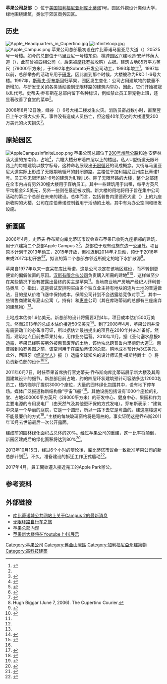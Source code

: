 {{NoteTA
|1=zh-hans:史蒂夫·乔布斯; zh-tw:史蒂夫·賈伯斯; zh-hk:史提夫·喬布斯;
|2=zh-hans:乔布斯; zh-tw:賈伯斯; zh-hk:喬布斯;
}}
{{Infobox factory
|name        = 苹果公司总部
|native_name = Apple Campus
|image       = Apple Campus One Infinite Loop Sign.jpg
|caption     = 无限环路的入口标志
|industry    = 科技园区
|built       = 1993年
|location    = {{USA}}[[加利福尼亚州|加利福尼亚州]][[旧金山湾区|旧金山湾区]][[库比蒂诺_(加利福尼亚州)|库比蒂诺]]
|coordinates = {{coord|37.33182|-122.03118|region:US-CA|display=inline,title}}
|architect   = Sobrato Development Company
|area        = {{convert|850000|sqft|m2}}
|address     = 1 Infinite Loop<br>Cupertino, CA 95014
|owner       = [[苹果公司|苹果公司]]
}}

'''苹果公司总部'''（{{lang-en|Apple Campus}}）位于[[美国|美国]][[加利福尼亚州|加利福尼亚州]][[库比蒂诺_(加利福尼亚州)|库比蒂诺]]{{le|无限环路|Infinite Loop (street)}}1号。园区外觀设计类似大学，绿地围绕建筑，类似于郊区商务园区。

== 历史 ==
[[File:Apple_Headquarters_in_Cupertino.jpg|thumb]]
[[File:Infiniteloop.jpg|thumb]]
[[File:Apple_Campus.png|thumb]]
苹果公司总部最初设在库比蒂诺马里亚尼大道（{{lang|en|Mariani Ave}}）20525号一号楼。如今的总部位于马里亚尼一号楼东边，横跨园区兴建地迪·安萨林荫大道（{{lang|en|De Anza Boulevard}}），此前曾被四相公司（{{lang|en|Four Phase Systems}}，后来被[[摩托罗拉|摩托罗拉]]收购）占据。建筑占地85万平方英尺（79000平方米），于1992年由Sobrato开发公司动工，1993年竣工<ref name="sobrato">{{cite web|url=http://www.sobrato.com/portfolio_commercial.php?id=17&thumb=thumb1&img=img1&page=12 |title=The Sobrato Organization - Portfolio - Commercial: Apple Computer World Headquarters |accessdate=2010-05-10 |year=2007 |deadurl=yes |archiveurl=https://web.archive.org/web/20090402080117/http://sobrato.com/portfolio_commercial.php?id=17&thumb=thumb1&img=img1&page=12 |archivedate=2009-04-02 }}</ref>。1997年以前，总部举办的活动专用于[[研发|研发]]，因此直到那个时候，大楼被称为R&D 1-6号大楼。1997年，[[斯蒂夫·乔布斯|斯蒂夫·乔布斯]]回归苹果，园区发生变化：公司占用建筑物的数量不断增加，与研发无关的各类活动搬到无限环路的建筑内举办，因此，它们开始被冠以IL代号。史蒂夫·乔布斯在总部内留下各种标识，例如禁止员工带宠物上班，还显著改善了食堂的菜单<ref name="sobrato"/>。

2008年8月12日晚，绿谷（{{lang|en|Valley Green}}）6号大楼二楼发生火灾。消防员奋战数小时，直至翌日上午才将大火扑灭。事件没有造成人员伤亡，但这幢40年历史的大楼遭受200万美元的火灾损失<ref>{{cite news|url=http://abclocal.go.com/kgo/story?section=news/local&id=6323910|title=Fire burns building at Apple headquarters|date=2008-08-13|work=ABC Inc., KGO-TV/DT San Francisco, CA.|publisher=Bay City News, Inc.|accessdate=2010-07-19|archive-url=https://web.archive.org/web/20100314101746/http://abclocal.go.com/kgo/story?section=news%2Flocal&id=6323910|archive-date=2010-03-14|dead-url=yes}}</ref>。

== 原始园区 ==
[[File:AppleCampusInfiniteLoop.png|thumb]]
苹果公司总部位于[[280号州际公路_(加利福尼亚州)|280号州际公路]]和迪·安萨林荫大道的东南角，占地{{convert|850000|sqft|m2}}<ref>{{cite web|url=http://sanjose.bizjournals.com/sanjose/stories/2005/10/03/story4.html?page=1|title=Apple gobbles up Cupertino office space|publisher=San Jose Business Journal|author=Sharon Simonson|date=2005-09-30|accessdate=2010-05-11}}</ref>，六幢大楼分布着四层以上的楼层。私人U型街道无限环路上的每幢建筑以数字标号，这种命名展现出[[无限循环|无限循环]]的现成概念。大街与马里亚尼大道实际上形成了无限期地循环的封闭道路。主楼位于加利福尼亚州库比蒂诺1号。员工称无限环路1-6号的建筑为IL1到IL6。除了无限环路的大楼，整个总部还在全市内占有另外30幢大楼用于容纳员工。其中一些建筑用于出租，每平方英尺平均租金2.5美元，另外一些则在最近被收购。新大楼的用地将用于旨在集中公司活动的第二个总部在未来的建设。总体而言，包括普鲁内里德奇大道（{{lang|en|Pruneridge Avenue}}）上的九座新收购的大楼，公司在库伯蒂诺控制着用于活动的{{convert|3300000|sqft|m2}}土地，其中有{{convert|8800000|sqft|m2}}为办公空间和研发设施。

== 新園區 ==
{{main|Apple Park}}
{{Infobox building
|name                = Apple Park
|alternate_names     = Apple Campus 2
|status              = 使用中
|image               =
|image_alt           =
|image_size          =
|caption             = 苹果公司新总部圆形大楼概念图
|map_type            =
|map_alt             =
|map_caption         =
|building_type       =
|architectural_style = {{le|新印象主义|Neo-Futurism}}
|structural_system   =
|material            =
|cost                =
|owner               = [[苹果公司|苹果公司]]
|current_tenants     =
|location            =
|address             = 库伯蒂诺普鲁内里德奇大道19111号，CA 95014
|location_town       = [[加利福尼亚州|加利福尼亚州]][[库伯蒂诺_(加利福尼亚州)|库伯蒂诺]]
|location_country    = {{USA}}
|iso_region          = US-CA
|coordinates         = {{coord|37|20|8|N|122|0|33|W|type:landmark_region:US|display=inline}}
|groundbreaking_date = 2013年11月
|start_date          =
|completion_date     = 2017年第一季<ref name="constructionupdate">{{cite web | url = http://www.cupertino.org/index.aspx?page=1223 | title = Apple Campus 2 Construction Update | date = 2014-06 | website = City of Cupertino | publisher = City of Cupertino | location = Cupertino, CA | accessdate = 2014-06-17}}</ref>
|opened_date         =
|inauguration_date   =
|height              =
|diameter            =
|circumference       =
|architectural       =
|tip                 =
|other_dimensions    = 可容纳12000名员工<ref name="projectdescr_Sept13">{{cite web | url = https://s3.amazonaws.com/apple-campus2-project/Project_Description_Submittal7.pdf | title = Apple Campus 2: Project Description | date = Sep 2013 | website = City of Cupertino | publisher = Apple, Inc. | location = Cupertino, CA | format = pdf | accessdate = 2014-06-17 | archive-date = 2014-06-10 | archive-url = https://web.archive.org/web/20140610181233/https://s3.amazonaws.com/apple-campus2-project/Project_Description_Submittal7.pdf | dead-url = no }}</ref>
|floor_count         = 4<ref name="projectdescr_Sept13" />
|floor_area          = {{convert|2800000|sqft|m2|lk=in|sigfig=2}}<ref name="projectdescr_Sept13" />
|grounds_area        = {{convert|176|acre|hectare|lk=in|sigfig=2}}<ref name="projectdescr_Sept13" />
|architect           = [[诺曼·福斯特|诺曼·福斯特]]<ref>[http://www.theguardian.com/artanddesign/2013/nov/15/norman-foster-apple-hq-mothership-spaceship-architecture]</ref>
|architecture_firm   = [[福斯特建筑事务所|福斯特建筑事务所]]<ref name="projectdescr_Sept13" />
|structural_engineer = [[奥雅纳|奥雅纳]]<ref name="cupertino131112">{{cite web | url = http://www.cupertino.org/Modules/ShowDocument.aspx?documentid=7580 | title = Request for Proposal: Professional Construction Inspection and Public Works Inspection Services for the City of Cupertino for the Apple Campus 2 Project | date = 2013-11-12 | website = City of Cupertino | publisher = City of Cupertino - Inspection Services | location = Cupertino, CA | format = pdf | accessdate = 2014-06-17 | deadurl = yes | archiveurl = https://web.archive.org/web/20141106232829/http://www.cupertino.org/Modules/ShowDocument.aspx?documentid=7580 | archivedate = 2014-11-06 }}</ref>
|services_engineer   = [[奥雅纳|奥雅纳]]<ref name="cupertino131112" />
|civil_engineer      =
|other_designers     =
|main_contractor     =
|awards              =
|designations        =
|rooms               =
|parking             =
|url                 =
|embedded            =
|references          =
}}

2006年4月，史蒂夫·乔布斯向库比蒂诺市议会宣布苹果已收购九座相邻的建筑，用于兴建第二个总部Apple Campus 2<ref>{{cite web|url=http://www.cupertino.org/index.aspx?page=26&recordid=696&returnURL=%2findex.aspx |title=News : Apple Campus 2 Project Update |publisher=Cupertino |date= |accessdate=2013-05-28}}</ref>。总部位于现有设施东边一公里处。项目原本计划于2013年动工，2015年开放，但推迟到2014年才启动，预计于2016年末或2017年初开放<ref>{{cite web|url=http://www.telegraph.co.uk/technology/apple/11628710/When-Stephen-Fry-met-Jony-Ive-the-self-confessed-fanboi-meets-Apples-newly-promoted-chief-design-officer.html|title=When Stephen Fry met Jony Ive the self-confessed tech geek talks to Apple's newly promoted chief design officer|publisher=[[每日电讯报|每日电讯报]]|work=telegraph.co.uk|date=2015-05-26|author=Fry, Stephen|accessdate=2015-05-31| archiveurl= https://web.archive.org/web/20150531075735/http://www.telegraph.co.uk/technology/apple/11628710/When-Stephen-Fry-met-Jony-Ive-the-self-confessed-fanboi-meets-Apples-newly-promoted-chief-design-officer.html?utm_source=pocket&utm_medium=email&utm_campaign=pockethits| archivedate= 2015-05-31| deadurl= no}}</ref><ref>{{cite web|url=http://www.bloomberg.com/news/2012-11-21/jobs-s-spaceship-like-apple-offices-to-arrive-later-than-planned.html|title=Jobs’s Spaceship-Like Apple Offices Completion Meets Delays|publisher=Bloomberg|work=Bloomberg.com|date=November 21, 2012|author=Peter Burrows|accessdate=2013-02-27}}</ref>。拟议的第二个总部亦邻近{{le|超级基金法案|Superfund}}所规定的地下水扩散源<ref>Hugh Biggar (June 7, 2006). The Cupertino Courier.</ref>。

苹果自1977年以来一直呆在库比蒂诺，这是公司决定在该地区建设，而不转到更便宜的偏僻位置的原因。[[汉斯有限合伙公司|汉斯有限合伙公司]]负责購入所需的建地<ref>{{cite web|url=http://sanjose.bizjournals.com/sanjose/stories/2006/04/17/daily70.html|title=Apple teams with Texas firm on new Cupertino campus|publisher=San Jose Business Journal|author=Sharon Simonson|date=2006-04-21|accessdate=2010-05-10|archive-date=2006-11-26|archive-url=https://web.archive.org/web/20061126224847/http://sanjose.bizjournals.com/sanjose/stories/2006/04/17/daily70.html|dead-url=no}}</ref><ref name=Chandler2006>{{cite news|last1=Chandler |first1=Michele |title=How Apple found 50 acres in Cupertino and why they paid big bucks for it |url=http://www.mercurynews.com/mld/mercurynews/14422699.htm |accessdate=2014-09-27 |work=San Jose Mercury-News |date=2006-03-28 |archiveurl=https://web.archive.org/web/20060628080011/http://www.mercurynews.com/mld/mercurynews/14422699.htm |archivedate=2006-06-28 |deadurl=yes }}</ref>，这样做至少在某些情况下没有披露出最终的买主是苹果<ref name=Chandler2006 />。当地商业地产房地产经纪人菲利普·马奥尼（{{lang|en|Philip Mahoney}}）指出，这是尝试安排购买由多个独立业主持有地块的连片土地的普遍做法，目的是从价格飞涨中保持成本，保障公司计划不会透露给竞争对手<ref name=Chandler2006 />。其中一些销售商建筑有夏山公寓（{{lang|en|Summerhill Homes}}，持有{{convert|8|acre|m2}}）和[[惠普|惠普]]公司（其在库珀蒂诺的总部有三座废弃的建筑物）<ref name=Chandler2006 />。

土地成本估价1.6亿美元。新总部的设计将需要3到4年，项目成本估价500万美元。然而2013年的总成本估价接近50亿美元<ref>{{cite web |last=Burrows |first=Peter |url=http://www.businessweek.com/articles/2013-04-04/apples-campus-2-shapes-up-as-an-investor-relations-nightmare |title=Inside Apple's Plans for Its Futuristic, $5 Billion Headquarters |publisher=Businessweek |date= |accessdate=2013-05-28 |archive-date=2013-05-29 |archive-url=https://web.archive.org/web/20130529174905/http://www.businessweek.com/articles/2013-04-04/apples-campus-2-shapes-up-as-an-investor-relations-nightmare |dead-url=no }}</ref>。到了2008年4月，苹果公司并没有需要动工的必备准可证，所以据估计最初提出的项目在2010年并未准备好。然而，建筑地点目前由苹果持有，用作业务运营。2010年11月，据《圣何塞水晶报》透露，苹果已经购买另外{{convert|8|acre|m2}}被惠普废弃的土地，该地块北跨普鲁内里德奇大道<ref>{{cite web|title=Apple makes big land purchase in Cupertino|url=http://www.mercurynews.com/ci_16706216?nclick_check=1|website=San Jose Mercury News|accessdate=2015-08-15|date=2010-11-24}}</ref>。惠普搬到[[帕罗奥图|帕罗奥图]]之前，该空间用于在库珀蒂诺的总部。购地成本预计为3亿美元。此外，西班牙《[[经济学人_(西班牙)|经济学人]]》报（{{lang|es|''El Economista''}}）透露全球知名的设计师诺曼·福斯特爵士（{{lang|en|Lord Norman Foster}}）将负责新总部的设计<ref name=Chandler2006 /><ref>{{cite web|title=Norman Foster trabaja en el diseño de la nueva 'Ciudad de Apple' en Cupertino  Leer más:  Norman Foster trabaja en el diseño de la nueva 'Ciudad de Apple' en Cupertino - elEconomista.es|url=http://www.eleconomista.es/empresas-finanzas/noticias/2639712/11/10/Norman-Foster-trabaja-en-el-diseno-de-la-nueva-Ciudad-de-Apple-en-Cupertino.html#Kku8Pm0T5Horjhfk|accessdate=2015-08-15|language=es|date=2010-11-29}}</ref>。

2011年6月7日，时任苹果首席执行官史蒂夫·乔布斯向库比蒂诺展示新大楼及其周围建筑设计的细节。新总部目前占地{{convert|175|acre|km2}}，约{{convert|2800000|sqft|m2}}的四层环状建筑预计可容纳多达12000名员工，楼内咖啡厅提供3000个座位，大量的园林绿化包围其中，设有地下停车场。媒体广泛报道称新结构像“宇宙飞船”<ref>{{cite web|author=Thursday, April 4th, 2013 |url=http://techcrunch.com/2013/04/04/apples-spaceship-campus-budget-reportedly-balloons-to-5b-will-look-to-cut-1b-before-proceeding |title=Apple’s ‘Spaceship’ Campus Budget Reportedly Balloons To $5B, Will Look To Cut $1B Before Proceeding |publisher=TechCrunch |date=2013-04-04 |accessdate=2013-05-28}}</ref>。其他设施包括设有1000个座位的礼堂、占地300000平方英尺（28000平方米）的研发中心、健身中心、果园和作为主要电源的专用发电厂（由天然气及其他更环保的方式发电）。乔布斯表示：“建筑中央是一个华丽的庭院，它是一个圆形，所以一路下去它是弯曲的。建这座楼这可不能最廉价的方式<ref>{{cite web|title=Steve Jobs Presents to Cupertino City Council|url=http://www.cupertino.org/index.aspx?recordid=463&page=410|website=Cupertino|accessdate=2015-08-15|date=2011-06-07|archive-date=2016-06-09|archive-url=https://web.archive.org/web/20160609230452/http://www.cupertino.org/index.aspx?recordid=463&page=410|dead-url=no}}</ref>。”主楼的每块玻璃窗格将是弯曲的。事实证明这是乔布斯2011年10月去世前最后一次公开露面。

建成前的园林绿化面积占总体的20%。经过苹果公司的重建，这一比率将颠倒，新园区建成后的绿化面积将达到80%<ref>{{youtube|06QqipaAvGY|Steve Jobs TV Appearance at the Cupertino City Council (6/7/11)}}</ref>。

2013年10月15日，经过6个小时的辩论後，库比蒂诺市议会一致批准苹果公司的新总部计划<ref>{{cite news|last=May|first=Patrick|title=Cupertino council clears huge Apple 'spaceship' campus for liftoff|url=http://www.mercurynews.com/business/ci_24319747/cupertino-council-clears-huge-apple-spaceship-campus-liftoff|accessdate=2013-10-16|newspaper=San Jose Mercury News|date=2013-10-15|archive-date=2013-10-16|archive-url=https://web.archive.org/web/20131016134602/http://www.mercurynews.com/business/ci_24319747/cupertino-council-clears-huge-apple-spaceship-campus-liftoff|dead-url=no}}</ref>。不久，准备建设的拆迁工作正式启动<ref>{{Cite web|url = http://www.macrumors.com/2013/12/05/demolition-at-new-apple-campus-2-well-underway/|title = Demolition at New Apple Campus 2 Well Underway|last = Clover|first = Juli|date = 2013-12-05|publisher = MacRumors|accessdate = 2015-08-15|archive-date = 2016-07-01|archive-url = https://web.archive.org/web/20160701123559/http://www.macrumors.com/2013/12/05/demolition-at-new-apple-campus-2-well-underway/|dead-url = no}}</ref>。

2017年4月，員工開始遷入接近完工的Apple Park辦公。

== 参考资料 ==
{{reflist|2}}

== 外部链接 ==
{{commons category|Apple Inc. headquarters}}
{{Portal box|建筑|苹果公司}}
*[https://www.cupertino.org/our-city/departments/community-development/planning/major-projects/apple-park 库比蒂诺城公共网站上关于Campus 2的最新消息]
*[https://videos.kinomap.com/zh/watch/uzwjyk 无限环路自行车之旅]
*[https://www.applegazette.com/feature/inside-apple-hq/ 苹果总部内观] 
*[https://freebit.cz/apple-campus-2-je-americkou-ekostavbou-stoleti/ 苹果新大楼将在Youtube上4K展示] {{cs}}

{{Apple|state=collapsed}}

[[Category:苹果公司|Category:苹果公司]]
[[Category:舊金山灣區|Category:舊金山灣區]]
[[Category:加利福尼亞州建築物|Category:加利福尼亞州建築物]]
[[Category:高科技建築|Category:高科技建築]]